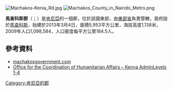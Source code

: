 [[Image:Machakos-Kenia_Rd.jpg|right]]
[[Image:Machakos_County_in_Nairobi_Metro.png|thumb]]

'''馬查科斯郡'''（{{lang-sw|Wilaya ya Machakos}}；{{lang-en|Machakos County}}）是[[肯尼亞|肯尼亞]]的一個郡，位於該國東部，由[[東部省_(肯尼亞)|東部省]]負責管轄，首府設於[[馬查科斯|馬查科斯]]，始建於2013年3月4日，面積5,953平方公里，海拔高度1,138米，2009年人口1,098,584，人口密度每平方公里184.5人。

==參考資料==
*[http://www.machakosgovernment.com machakosgovernment.com]
*[http://ochaonline.un.org/OchaLinkClick.aspx?link=ocha&docid=1086876 Office for the Coordination of Humanitarian Affairs – Kenya AdminLevels 1-4]

{{coord|1|30|S|37|15|E|type:adm2nd_region:KE-400|display=title}}

{{Kenya-geo-stub}}
[[Category:肯尼亞的郡|Category:肯尼亞的郡]]